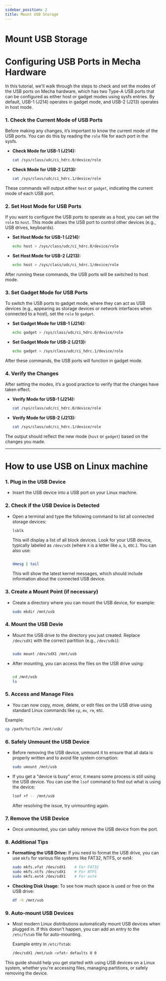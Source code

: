 ```yaml
---
sidebar_position: 2
title: Mount USB Storage
---
```

# **Mount USB Storage**

# Configuring USB Ports in Mecha Hardware

In this tutorial, we'll walk through the steps to check and set the modes of the USB ports on Mecha hardware, which has two Type-A USB ports that can be configured as either host or gadget modes using sysfs entries. By default, USB-1 (J214) operates in gadget mode, and USB-2 (J213) operates in host mode.

### 1. **Check the Current Mode of USB Ports**

Before making any changes, it’s important to know the current mode of the USB ports. You can do this by reading the `role` file for each port in the sysfs.

- **Check Mode for USB-1 (J214):**
    
    ```bash
    cat /sys/class/udc/ci_hdrc.0/device/role
    ```
    
- **Check Mode for USB-2 (J213):**
    
    ```bash
    cat /sys/class/udc/ci_hdrc.1/device/role
    ```
    

These commands will output either `host` or `gadget`, indicating the current mode of each USB port.

### 2. **Set Host Mode for USB Ports**

If you want to configure the USB ports to operate as a host, you can set the `role` to `host`. This mode allows the USB port to control other devices (e.g., USB drives, keyboards).

- **Set Host Mode for USB-1 (J214):**
    
    ```bash
    echo host > /sys/class/udc/ci_hdrc.0/device/role
    ```
    
- **Set Host Mode for USB-2 (J213):**
    
    ```bash
    echo host > /sys/class/udc/ci_hdrc.1/device/role
    ```
    

After running these commands, the USB ports will be switched to host mode.

### 3. **Set Gadget Mode for USB Ports**

To switch the USB ports to gadget mode, where they can act as USB devices (e.g., appearing as storage devices or network interfaces when connected to a host), set the `role` to `gadget`.

- **Set Gadget Mode for USB-1 (J214):**
    
    ```bash
    echo gadget > /sys/class/udc/ci_hdrc.0/device/role
    ```
    
- **Set Gadget Mode for USB-2 (J213):**
    
    ```bash
    echo gadget > /sys/class/udc/ci_hdrc.1/device/role
    ```
    

After these commands, the USB ports will function in gadget mode.

### 4. **Verify the Changes**

After setting the modes, it’s a good practice to verify that the changes have taken effect.

- **Verify Mode for USB-1 (J214):**
    
    ```bash
    cat /sys/class/udc/ci_hdrc.0/device/role
    ```
    
- **Verify Mode for USB-2 (J213):**
    
    ```bash
    cat /sys/class/udc/ci_hdrc.1/device/role
    ```
    

The output should reflect the new mode (`host` or `gadget`) based on the changes you made.

---

# How to use USB on Linux machine

### **1. Plug in the USB Device**

- Insert the USB device into a USB port on your Linux machine.

### **2. Check if the USB Device is Detected**

- Open a terminal and type the following command to list all connected storage devices:
    
    ```bash
    lsblk
    ```
    
    This will display a list of all block devices. Look for your USB device, typically labeled as `/dev/sdX` (where `X` is a letter like `a`, `b`, etc.). You can also use:
    
    ```bash
    
    dmesg | tail
    ```
    
    This will show the latest kernel messages, which should include information about the connected USB device.
    

### **3. Create a Mount Point (if necessary)**

- Create a directory where you can mount the USB device, for example:
    
    ```bash
    sudo mkdir /mnt/usb
    ```
    

### **4. Mount the USB Devie**

- Mount the USB drive to the directory you just created. Replace `/dev/sdX1` with the correct partition (e.g., `/dev/sdb1`):
    
    ```bash
    
    sudo mount /dev/sdX1 /mnt/usb
    ```
    
- After mounting, you can access the files on the USB drive using:
    
    ```bash
    
    cd /mnt/usb
    ls
    ```
    

### **5. Access and Manage Files**

- You can now copy, move, delete, or edit files on the USB drive using standard Linux commands like `cp`, `mv`, `rm`, etc.

Example:

```bash
cp /path/to/file /mnt/usb/
```

### **6. Safely Unmount the USB Device**

- Before removing the USB device, unmount it to ensure that all data is properly written and to avoid file system corruption:
    
    ```bash
    sudo umount /mnt/usb
    ```
    
- If you get a "device is busy" error, it means some process is still using the USB device. You can use the `lsof` command to find out what is using the device:
    
    ```bash
    lsof +f -- /mnt/usb
    ```
    
    After resolving the issue, try unmounting again.
    

### **7. Remove the USB Device**

- Once unmounted, you can safely remove the USB device from the port.

### **8. Additional Tips**

- **Formatting the USB Drive:** If you need to format the USB drive, you can use `mkfs` for various file systems like FAT32, NTFS, or ext4:
    
    ```bash
    sudo mkfs.vfat /dev/sdX1    # For FAT32
    sudo mkfs.ntfs /dev/sdX1    # For NTFS
    sudo mkfs.ext4 /dev/sdX1    # For ext4
    ```
    
- **Checking Disk Usage:** To see how much space is used or free on the USB drive:
    
    ```bash
    df -h /mnt/usb
    ```
    

### **9. Auto-mount USB Devices**

- Most modern Linux distributions automatically mount USB devices when plugged in. If this doesn't happen, you can add an entry to the `/etc/fstab` file for auto-mounting.
    
    Example entry in `/etc/fstab`:
    
    ```bash
    /dev/sdX1 /mnt/usb <vfat> defaults 0 0
    ```
    

This guide should help you get started with using USB devices on a Linux system, whether you're accessing files, managing partitions, or safely removing the device.